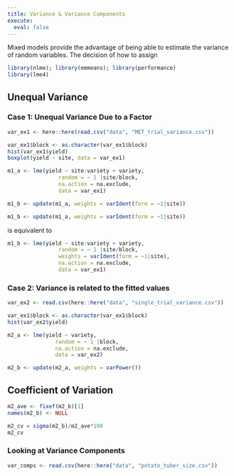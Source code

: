 ```yaml
---
title: Variance & Variance Components
execute: 
  eval: false
---
```


Mixed models provide the advantage of being able to estimate the variance of random variables. The decision of how to assign 
```r
library(nlme); library(emmeans); library(performance)
library(lme4)
```


## Unequal Variance

### Case 1: Unequal Variance Due to a Factor

```r
var_ex1 <- here::here(read.csv("data", "MET_trial_variance.csv"))
```

```r
var_ex1$block <- as.character(var_ex1$block)
hist(var_ex1$yield)
boxplot(yield ~ site, data = var_ex1)
```

```r
m1_a <- lme(yield ~ site:variety + variety, 
                random = ~ 1 |site/block, 
                na.action = na.exclude, 
                data = var_ex1)

```


```r
m1_b <- update(m1_a, weights = varIdent(form = ~1|site))
```

::: {.note}


```r
m1_b <- update(m1_a, weights = varIdent(form = ~1|site))
```

is equivalent to

```r
m1_b <- lme(yield ~ site:variety + variety, 
                random = ~ 1 |site/block,
                weights = varIdent(form = ~1|site), 
                na.action = na.exclude, 
                data = var_ex1)
```

:::

### Case 2: Variance is related to the fitted values

```r
var_ex2 <- read.csv(here::here("data", "single_trial_variance.csv"))
```

```r
var_ex1$block <- as.character(var_ex1$block)
hist(var_ex2$yield)
```


```r
m2_a <- lme(yield ~ variety, 
               random = ~ 1 |block, 
               na.action = na.exclude, 
               data = var_ex2)
```

```r
m2_b <- update(m2_a, weights = varPower())
```

## Coefficient of Variation

```r
m2_ave <- fixef(m2_b)[1]
names(m2_b) <- NULL
```

```r
m2_cv = sigma(m2_b)/m2_ave*100
m2_cv
```



### Looking at Variance Components

```r
var_comps <- read.csv(here::here("data", "potato_tuber_size.csv"))
```




